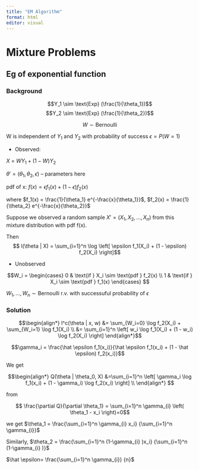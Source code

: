 ```yaml
---
title: "EM Algorithm"
format: html
editor: visual
---
```


# Mixture Problems

## Eg of exponential function

### Background

$$Y_1 \sim \text{Exp} (\frac{1}{\theta_1})$$
$$Y_2 \sim \text{Exp} (\frac{1}{\theta_2})$$

$$W \sim \text{Bernoulli} $$

W is independent of $Y_1$ and $Y_2$ with probability of success $\epsilon = P(W=1)$

- Observed: 

$X$ = $WY_1+(1-W)Y_2$

$\theta '=(\theta_1,\theta_2,\epsilon)$  -- parameters here

pdf of x: $f(x) = \epsilon f_1(x) + (1-\epsilon) f_2(x)$

where $f_1(x) = \frac{1}{\theta_1} e^{-\frac{x}{\theta_1}}$, $f_2(x) = \frac{1}{\theta_2} e^{-\frac{x}{\theta_2}}$ 

Suppose we observed a random sample $X' = (X_1, X_2, \ldots, X_n)$ from this mixture distribution with pdf f(x).

Then 
 $$ l(\theta | X) = \sum_{i=1}^n \log \left[ \epsilon f_1(X_i) + (1 - \epsilon) f_2(X_i) \right]$$

- Unobserved

$$W_i = \begin{cases} 
0 & \text{if } X_i \sim \text{pdf } f_2(x) \\
1 & \text{if } X_i \sim \text{pdf } f_1(x)
\end{cases} $$


$W_1, \ldots, W_n \sim \text{Bernoulli r.v. with successuful probability of } \epsilon$

### Solution

$$\begin{align*}
l^c(\theta | x, w) &= \sum_{W_i=0} \log f_2(X_i) + \sum_{W_i=1} \log f_1(X_i) \\
&= \sum_{i=1}^n \left[ w_i \log f_1(X_i) + (1 - w_i) \log f_2(X_i) \right]
\end{align*}$$



\begin{align*}
Q(\theta | \theta_0, X) &= \mathbb{E}_{\theta_0} \left[ \sum_{i=1}^n \left[ w_i \log f_1(x_i) + (1 - w_i) \log f_2(x_i) \right] \right] \\

\end{align*}


$$\gamma_i = \frac{\hat \epsilon f_1(x_i)}{\hat \epsilon f_1(x_i) + (1 - \hat \epsilon) f_2(x_i)}$$

We get

$$\begin{align*}
Q(\theta | \theta_0, X) &=\sum_{i=1}^n \left[ \gamma_i \log f_1(x_i) + (1 - \gamma_i) \log f_2(x_i) \right]  \\
\end{align*}
$$

from

$$ \frac{\partial Q}{\partial \theta_1} = \sum_{i=1}^n \gamma_{i} \left( \theta_1 - x_i \right)=0$$

we get $\theta_1 = \frac{\sum_{i=1}^n \gamma_{i} x_i} {\sum_{i=1}^n \gamma_{i}}$


Similarly, $\theta_2 = \frac{\sum_{i=1}^n (1-\gamma_{i} )x_i} {\sum_{i=1}^n (1-\gamma_{i} )}$

$\hat \epsilon= \frac{\sum_{i=1}^n \gamma_{i}} {n}$


